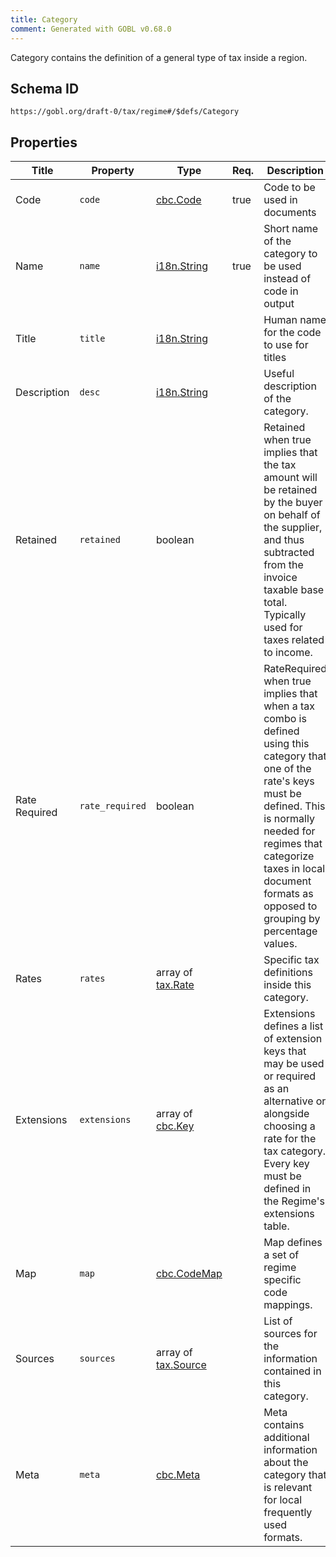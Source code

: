 ```yaml
---
title: Category
comment: Generated with GOBL v0.68.0
---
```


Category contains the definition of a general type of tax inside a region.

## Schema ID

`https://gobl.org/draft-0/tax/regime#/$defs/Category`

## Properties

| Title         | Property        | Type                                       | Req. | Description                                                                                                                                                                                                                                                       |
|---------------|-----------------|--------------------------------------------|------|-------------------------------------------------------------------------------------------------------------------------------------------------------------------------------------------------------------------------------------------------------------------|
| Code          | `code`          | [cbc.Code](/draft-0/cbc/code)              | true | Code to be used in documents                                                                                                                                                                                                                                      |
| Name          | `name`          | [i18n.String](/draft-0/i18n/string)        | true | Short name of the category to be used instead of code in output                                                                                                                                                                                                   |
| Title         | `title`         | [i18n.String](/draft-0/i18n/string)        |      | Human name for the code to use for titles                                                                                                                                                                                                                         |
| Description   | `desc`          | [i18n.String](/draft-0/i18n/string)        |      | Useful description of the category.                                                                                                                                                                                                                               |
| Retained      | `retained`      | boolean                                    |      | Retained when true implies that the tax amount will be retained by the buyer on behalf of the supplier, and thus subtracted from the invoice taxable base total. Typically used for taxes related to income.                                                      |
| Rate Required | `rate_required` | boolean                                    |      | RateRequired when true implies that when a tax combo is defined using this category that one of the rate's keys must be defined. This is normally needed for regimes that categorize taxes in local document formats as opposed to grouping by percentage values. |
| Rates         | `rates`         | array of [tax.Rate](/draft-0/tax/rate)     |      | Specific tax definitions inside this category.                                                                                                                                                                                                                    |
| Extensions    | `extensions`    | array of [cbc.Key](/draft-0/cbc/key)       |      | Extensions defines a list of extension keys that may be used or required as an alternative or alongside choosing a rate for the tax category. Every key must be defined in the Regime's extensions table.                                                         |
| Map           | `map`           | [cbc.CodeMap](/draft-0/cbc/code_map)       |      | Map defines a set of regime specific code mappings.                                                                                                                                                                                                               |
| Sources       | `sources`       | array of [tax.Source](/draft-0/tax/source) |      | List of sources for the information contained in this category.                                                                                                                                                                                                   |
| Meta          | `meta`          | [cbc.Meta](/draft-0/cbc/meta)              |      | Meta contains additional information about the category that is relevant for local frequently used formats.                                                                                                                                                       |

